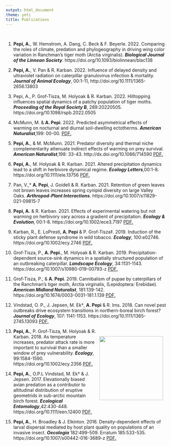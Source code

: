 ```yaml
---
output: html_document
theme: yeti
title: Publications
---
```


<br>


1. **Pepi, A.**, W. Hemstrom, A. Dang, C. Beck & F. Beyerle. 2022. Comparing the roles of climate, predation and phylogeography in driving wing color variation in Ranchman’s tiger moth (Arctia virginalis). __*Biological Journal of the Linnean Society*__. https://doi.org/10.1093/biolinnean/blac138

2. **Pepi, A.**, V. Pan & R. Karban. 2022. Influence of delayed density and ultraviolet radiation on caterpillar granulovirus infection & mortality.  __*Journal of Animal Ecology*__, 00:1-11, http://doi.org/10.1111/1365-2656.13803

3. Pepi, A., P. Grof-Tisza, M. Holyoak & R. Karban. 2022. Hilltopping influences spatial dynamics of a patchy population of tiger moths. __*Proceeding of the Royal Society B*__, 289:20220505. https://doi.org/10.1098/rspb.2022.0505

4. McMunn, M. & **A. Pepi**. 2022. Predicted asymmetrical effects of warming on nocturnal and diurnal soil-dwelling ectotherms. __*American Naturalist*__,199: 00-00. 
<a href="https://adampepi.github.io/docs/McMunn and Pepi 2022.pdf" target="_blank">PDF.</a>

5. **Pepi, A.**, & M. McMunn. 2021. Predator diversity and thermal niche complementarity attenuate indirect effects of warming on prey survival. __*American Naturalist*__,198: 33-43. http://dx.doi.org/10.1086/714590 
<a href="https://adampepi.github.io/docs/Pepi and McMunn 2021.pdf" target="_blank">PDF.</a>

6. **Pepi, A.**, M. Holyoak & R. Karban. 2021. Altered precipitation dynamics lead to a shift in herbivore dynamical regime.  __*Ecology Letters*__,00:1-8. https://doi.org/10.1111/ele.13756
<a href="https://adampepi.github.io/docs/Pepi et al. 2021 ecology letters AM.pdf" target="_blank">PDF.</a>

7.  Pan, V.,* **A. Pepi**, J. Goidell & R. Karban. 2021. Retention of green leaves not brown leaves increases spring cynipid diversity on large Valley Oaks. __*Arthropod-Plant Interactions*__. https://doi.org/10.1007/s11829-021-09815-7
  
8. **Pepi, A.** & R. Karban. 2021. Effects of experimental watering but not warming on herbivory vary across a gradient of precipitation. __*Ecology & Evolution*__, 00:1-8. https://doi.org/10.1002/ece3.7197
<a href="https://adampepi.github.io/docs/Pepi & Karban 2021.pdf" target="_blank">PDF.</a>
  
9. Karban, R., E. LoPresti, **A. Pepi** & P. Grof-Tisza‡. 2019. Induction of the  sticky plant defense syndrome in wild tobacco. __*Ecology*__, 100:e02746. https://doi.org/10.1002/ecy.2746
<a href="https://adampepi.github.io/docs/Karban et al. 2019.pdf" target="_blank">PDF.</a>

10. Grof-Tisza, P., **A. Pepi.**, M. Holyoak & R. Karban. 2019. Precipitation-dependent source-sink dynamics in a spatially structured population of an outbreaking caterpillar. __*Landscape Ecology*__, 34:1131-1143. https://doi.org/10.1007/s10980-019-00793-z
<a href="https://adampepi.github.io/docs/Grof-Tisza et al. 2019 AM.pdf" target="_blank">PDF.</a>

11. Grof-Tisza, P., & **A. Pepi**. 2019. Cannibalism of pupae by caterpillars of the Ranchman’s tiger moth, Arctia virginalis, (Lepidoptera: Erebidae). __*American Midland Naturalist*__, 181:139-142. https://doi.org/10.1674/0003-0031-181.1.139
<a href="https://adampepi.github.io/docs/grof-tisza & pepi 2019.pdf" target="_blank">PDF.</a>

12. Vindstad, O. P., J. Jepsen, M. Ek†, **A. Pepi** & R. Ims. 2018. Can novel pest outbreaks drive ecosystem transitions in northern-boreal birch forest? __*Journal of Ecology*__, 107: 1141-1153. https://doi.org/10.1111/1365-2745.13093
<a href="https://adampepi.github.io/docs/Vindstad et al. 2018 AM.pdf" target="_blank">PDF.</a>

<div style= "float:right;position: relative; top: 0px;padding:10px;">
![](pics/ecology_cover.png){width=200px}
</div>

13. **Pepi, A.**, P. Grof-Tisza, M. Holyoak & R. Karban. 2018. As temperature increases, predator attack rate is more important to survival than a smaller window of prey vulnerability. __*Ecology*__, 99:1584-1590. https://doi.org/10.1002/ecy.2356
<a href="https://adampepi.github.io/docs/Pepi et al. 2018.pdf" target="_blank">PDF.</a>

14. **Pepi, A.**, O.P.L Vindstad, M. Ek† & J. Jepsen. 2017. Elevationally biased avian predation as a contributor to altitudinal distribution of eruptive geometrids in sub-arctic mountain birch forest. __*Ecological Entomology*__,42:430-448. https://doi.org/10.1111/een.12400
<a href="https://adampepi.github.io/docs/Pepi 2017 AM.pdf" target="_blank">PDF.</a>

15. **Pepi, A.**, H. Broadley & J. Elkinton. 2016. Density-dependent effects of larval dispersal mediated by host plant quality on populations of an invasive insect. __*Oecologia*__ 182:499-509. Erratum 185:533-535. https://doi.org/10.1007/s00442-016-3689-z
<a href="https://adampepi.github.io/docs/Pepi et al. 2016 AM.pdf" target="_blank">PDF.</a>



<!-- Global site tag (gtag.js) - Google Analytics -->
<script async src="https://www.googletagmanager.com/gtag/js?id=UA-187123577-1"></script>
<script>
  window.dataLayer = window.dataLayer || [];
  function gtag(){dataLayer.push(arguments);}
  gtag('js', new Date());

  gtag('config', 'UA-187123577-1');
</script>




